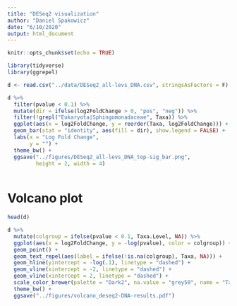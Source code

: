 ```yaml
---
title: "DESeq2 visualization"
author: "Daniel Spakowicz"
date: "6/10/2020"
output: html_document
---
```


```r
knitr::opts_chunk$set(echo = TRUE)

library(tidyverse)
library(ggrepel)
```

```r
d <- read.csv("../data/DESeq2_all-levs_DNA.csv", stringsAsFactors = F)
```

```r
d %>%
  filter(pvalue < 0.1) %>%
  mutate(dir = ifelse(log2FoldChange > 0, "pos", "neg")) %>%
  filter(!grepl("Eukaryota|Sphingomonadaceae", Taxa)) %>%
  ggplot(aes(x = log2FoldChange, y = reorder(Taxa, log2FoldChange))) +
  geom_bar(stat = "identity", aes(fill = dir), show.legend = FALSE) +
  labs(x = "Log Fold Change",
       y = "") +
  theme_bw() +
  ggsave("../figures/DESeq2_all-levs_DNA_top-sig_bar.png", 
         height = 2, width = 4)
         
```

# Volcano plot

```r
head(d)
```

```r
d %>%
  mutate(colgroup = ifelse(pvalue < 0.1, Taxa.Level, NA)) %>%
  ggplot(aes(x = log2FoldChange, y = -log(pvalue), color = colgroup)) +
  geom_point() +
  geom_text_repel(aes(label = ifelse(!is.na(colgroup), Taxa, NA))) +
  geom_hline(yintercept = -log(.1), linetype = "dashed") +
  geom_vline(xintercept = -2, linetype = "dashed") +
  geom_vline(xintercept = 2, linetype = "dashed") +
  scale_color_brewer(palette = "Dark2", na.value = "grey50", name = "Taxonomy Level") +
  theme_bw() +
  ggsave("../figures/volcano_deseq2-DNA-results.pdf")
```

